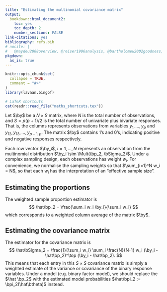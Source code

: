 ```yaml
---
title: "Estimating the multinomial covariance matrix"
output:
  bookdown::html_document2:
    toc: yes
    toc_depth: 2
    number_sections: FALSE
link-citations: yes
bibliography: refs.bib
# nocite: |
#   @maydeu2008overview, @reiser1996analysis, @bartholomew2002goodness, @katsikatsou2012pairwise
pkgdown:
  as_is: true
---
```


```r
knitr::opts_chunk$set(
  collapse = TRUE,
  comment = "#>"
)
library(lavaan.bingof)
```

```r
# LaTeX shortcuts 
cat(readr::read_file("maths_shortcuts.tex"))
``` 

<!-- Extra LaTeX commands -->
\newcommand{\pimod}[1]{\pi_{#1}(\btheta)}
\newcommand{\Sigmaystar}{\bSigma_{\by^*}}
\newcommand{\pl}{\operatorname{\ell_P}}
\newcommand{\mlepl}{\hat\btheta_{\text{PL}}}
\newcommand{\mle}{\hat\btheta_{\text{ML}}}
\newcommand{\pimodpl}{\pi_{y_iy_j}^{(ij)}(\btheta)}
\newcommand{\tr}{\operatorname{tr}}
<!-- Extra LaTeX commands -->

Let $\by$ be a $N \times S$ matrix, where $N$ is the total number of observations, and $S=p(p+1)/2$ is the total number of univariate plus bivariate responses.
That is, the columns represents observations from variables $y_1,\dots,y_p$ and $y_{12},y_{13},\dots,y_{p-1,p}$.
The matrix $\by$ contains 1's and 0's, indicating positive and negative responses respectively.

Each row vector $\by_i$, $i=1,\dots,N$ represents an observation from the multinomial distribution $\by_i \sim \Mult(\bp_2, \bSigma_2)$.
Under a complex sampling design, each observations has weight $w_i$.
For convenience, we normalise the sampling weights so that $\sum_{i=1}^N w_i = N$, so that each $w_i$ has the interpretation of an "effective sample size".

## Estimating the proportions

The weighted sample proportion estimator is 
$$
\hat\bp_2 = \frac{\sum_i w_i \by_i}{\sum_i w_i}
$$
which corresponds to a weighted column average of the matrix $\by$.

## Estimating the covariance matrix

The estimator for the covariance matrix is
$$
\hat\bSigma_2 = \frac{1}{\sum_i w_i} \sum_i \frac{N}{N-1} w_i (\by_i - \hat\bp_2)^\top (\by_i - \hat\bp_2).
$$
This means that each entry in this $S \times S$ covariance matrix is simply a weighted estimate of the variance or covariance of the binary response variables.
Under a model (e.g. binary factor model), we should replace the $\hat \bp_2$ with the estimated model probabilities $\hat\bpi_2 := \bpi_2(\hat\btheta)$ instead.


